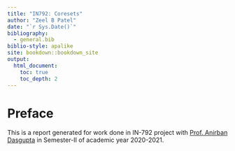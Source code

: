 ```yaml
--- 
title: "IN792: Coresets"
author: "Zeel B Patel"
date: "`r Sys.Date()`"
bibliography: 
  - general.bib
biblio-style: apalike
site: bookdown::bookdown_site
output:
  html_document:
    toc: true
    toc_depth: 2
---
```


# Preface

This is a report generated for work done in IN-792 project with [Prof. Anirban Dasgupta](https://iitgn.ac.in/faculty/cse/anirban) in Semester-II of academic year 2020-2021.